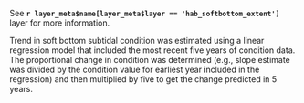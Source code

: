 See **`r layer_meta$name[layer_meta$layer == 'hab_softbottom_extent']`** layer for more information.

Trend in soft bottom subtidal condition was estimated using a linear regression model that included the most recent five years of condition data. The proportional change in condition was determined (e.g., slope estimate was divided by the condition value for earliest year included in the regression) and then multiplied by five to get the change predicted in 5 years.   